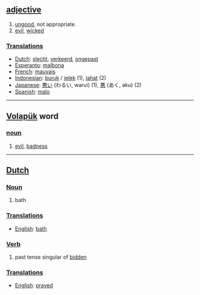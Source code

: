 == [[adjective]] ==
# [[ungood]], not appropriate.
# [[evil]], [[wicked]]

===[[Translation]]s===

*[[Dutch]]: [[slecht]], [[verkeerd]], [[ongepast]]
*[[Esperanto]]: [[malbona]]
*[[French]]: [[mauvais]]
*[[Indonesian]]: [[buruk]] / [[jelek]] (1), [[jahat]] (2)
*[[Japanese]]: [[悪い]] (わるい, warui) (1), [[悪]] (あく, aku) (2)
*[[Spanish]]: [[malo]]

----

== [[Volapük]] word == 
=== [[noun]] ===
# [[evil]], [[badness]]

----

==[[Dutch]]==

===[[Noun]]===

#bath

===[[Translation]]s===

*[[English]]: [[bath]]

===[[Verb]]===

# past tense singular of [[bidden]]

===[[Translation]]s===

*[[English]]: [[prayed]]